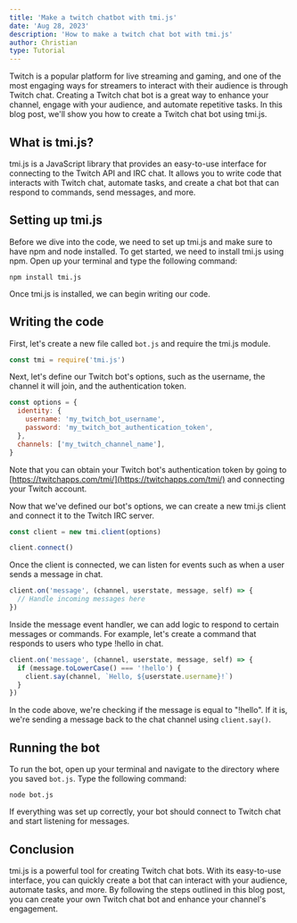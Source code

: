 ```yaml
---
title: 'Make a twitch chatbot with tmi.js'
date: 'Aug 28, 2023'
description: 'How to make a twitch chat bot with tmi.js'
author: Christian
type: Tutorial
---
```


Twitch is a popular platform for live streaming and gaming, and one of the most engaging ways for streamers to interact with their audience is through Twitch chat. Creating a Twitch chat bot is a great way to enhance your channel, engage with your audience, and automate repetitive tasks. In this blog post, we'll show you how to create a Twitch chat bot using tmi.js.

## What is tmi.js?

tmi.js is a JavaScript library that provides an easy-to-use interface for connecting to the Twitch API and IRC chat. It allows you to write code that interacts with Twitch chat, automate tasks, and create a chat bot that can respond to commands, send messages, and more.

## Setting up tmi.js

Before we dive into the code, we need to set up tmi.js and make sure to have npm and node installed. To get started, we need to install tmi.js using npm. Open up your terminal and type the following command:

```
npm install tmi.js
```

Once tmi.js is installed, we can begin writing our code.

## Writing the code

First, let's create a new file called `bot.js` and require the tmi.js module.

```javascript
const tmi = require('tmi.js')
```

Next, let's define our Twitch bot's options, such as the username, the channel it will join, and the authentication token.

```javascript
const options = {
  identity: {
    username: 'my_twitch_bot_username',
    password: 'my_twitch_bot_authentication_token',
  },
  channels: ['my_twitch_channel_name'],
}
```

Note that you can obtain your Twitch bot's authentication token by going to [https://twitchapps.com/tmi/](https://twitchapps.com/tmi/) and connecting your Twitch account.

Now that we've defined our bot's options, we can create a new tmi.js client and connect it to the Twitch IRC server.

```javascript
const client = new tmi.client(options)

client.connect()
```

Once the client is connected, we can listen for events such as when a user sends a message in chat.

```javascript
client.on('message', (channel, userstate, message, self) => {
  // Handle incoming messages here
})
```

Inside the message event handler, we can add logic to respond to certain messages or commands. For example, let's create a command that responds to users who type !hello in chat.

```javascript
client.on('message', (channel, userstate, message, self) => {
  if (message.toLowerCase() === '!hello') {
    client.say(channel, `Hello, ${userstate.username}!`)
  }
})
```

In the code above, we're checking if the message is equal to "!hello". If it is, we're sending a message back to the chat channel using `client.say()`.

## Running the bot

To run the bot, open up your terminal and navigate to the directory where you saved `bot.js`. Type the following command:

```
node bot.js
```

If everything was set up correctly, your bot should connect to Twitch chat and start listening for messages.

## Conclusion

tmi.js is a powerful tool for creating Twitch chat bots. With its easy-to-use interface, you can quickly create a bot that can interact with your audience, automate tasks, and more. By following the steps outlined in this blog post, you can create your own Twitch chat bot and enhance your channel's engagement.
